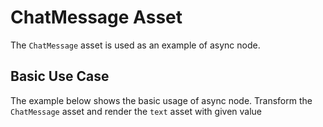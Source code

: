 
# ChatMessage Asset

The `ChatMessage` asset is used as an example of async node.

## Basic Use Case

The example below shows the basic usage of async node. Transform the `ChatMessage` asset and render the `text` asset with given value
